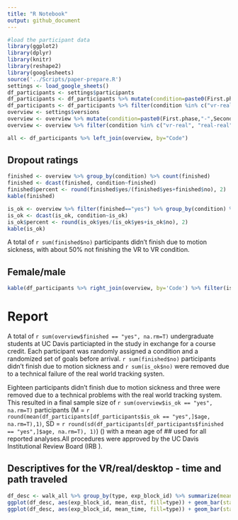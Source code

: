 ```yaml
---
title: "R Notebook"
output: github_document
---
```


```r
#load the participant data
library(ggplot2)
library(dplyr)
library(knitr)
library(reshape2)
library(googlesheets)
source('../Scripts/paper-prepare.R')
settings <- load_google_sheets()
df_participants <- settings$participants
df_participants <- df_participants %>% mutate(condition=paste0(First.phase,"-",Second.phase))
df_participants <- df_participants %>% filter(condition %in% c("vr-real", "real-real", "ve-real"))
overview <- settings$versions
overview <- overview %>% mutate(condition=paste0(First.phase,"-",Second.phase))
overview <- overview %>% filter(condition %in% c("vr-real", "real-real", "ve-real"))

all <- df_participants %>% left_join(overview, by="Code")
```

## Dropout ratings
```r
finished <- overview %>% group_by(condition) %>% count(finished)
finished <- dcast(finished, condition~finished)
finished$percent <- round(finished$yes/(finished$yes+finished$no), 2)
kable(finished)

is_ok <- overview %>% filter(finished=="yes") %>% group_by(condition) %>% count(is_ok)
is_ok <- dcast(is_ok, condition~is_ok)
is_ok$percent <- round(is_ok$yes/(is_ok$yes+is_ok$no), 2)
kable(is_ok)
```
A total of `r sum(finished$no)` participants didn't finish due to motion sickness, with about 50% not finishing the VR to VR condition.

## Female/male
```r
kable(df_participants %>% right_join(overview, by='Code') %>% filter(is_ok=="yes") %>% group_by(condition, sex) %>% count)
```

# Report
A total of `r sum(overview$finished == "yes", na.rm=T)` undergraduate students at UC Davis particiapted in the study in exchange for a course credit. Each participant was randomly assigned a condition and a randomized set of goals before arrival. `r sum(finished$no)` participants didn't finish due to motion sickness and `r sum(is_ok$no)` were removed due to a technical failure of the real world tracking systen. 

Eighteen participants didn't finish due to motion sickness and three were removed due to a technical problems with the real world tracking system. This resulted in a final sample size of `r sum(overview$is_ok == "yes", na.rm=T)` participants (M = `r round(mean(df_participants[df_participants$is_ok == "yes",]$age, na.rm=T),1)`, SD = `r round(sd(df_participants[df_participants$finished == "yes",]$age, na.rm=T), 1)`) () with a mean age of ## used for all reported analyses.All procedures were approved by the UC Davis Institutional Review Board (IRB    ). 

## Descriptives for the VR/real/desktop - time and path traveled

```r
df_desc <- walk_all %>% group_by(type, exp_block_id) %>% summarize(mean_dist = mean(distance, na.rm=T), mean_time = mean(time, na.rm=T))
ggplot(df_desc, aes(exp_block_id, mean_dist, fill=type)) + geom_bar(stat="identity", position = "dodge")
ggplot(df_desc, aes(exp_block_id, mean_time, fill=type)) + geom_bar(stat="identity", position = "dodge")
```
